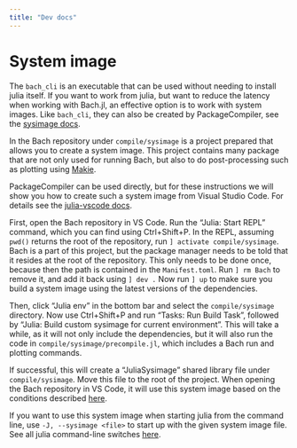 ```yaml
---
title: "Dev docs"
---
```


# System image

The `bach_cli` is an executable that can be used without needing to install julia itself.
If you want to work from julia, but want to reduce the latency when working with Bach.jl,
an effective option is to work with system images. Like `bach_cli`, they can also be created
by PackageCompiler, see the [sysimage docs](https://julialang.github.io/PackageCompiler.jl/dev/sysimages.html).

In the Bach repository under `compile/sysimage` is a project prepared that allows you to
create a system image. This project contains many package that are not only used for
running Bach, but also to do post-processing such as plotting using [Makie](https://docs.makie.org/stable/).

PackageCompiler can be used directly, but for these instructions we will show you how to
create such a system image from Visual Studio Code. For details see the
[julia-vscode docs](https://www.julia-vscode.org/docs/dev/userguide/compilesysimage/).

First, open the Bach repository in VS Code. Run the "Julia: Start REPL" command, which you
can find using Ctrl+Shift+P. In the REPL, assuming `pwd()` returns the root of the
repository, run `] activate compile/sysimage`. Bach is a part of this project, but the
package manager needs to be told that it resides at the root of the repository. This only
needs to be done once, because then the path is contained in the `Manifest.toml`. Run
`] rm Bach` to remove it, and add it back using `] dev .` Now run `] up` to make sure
you build a system image using the latest versions of the dependencies.

Then, click "Julia env" in the bottom bar and select the `compile/sysimage` directory.
Now use Ctrl+Shift+P and run "Tasks: Run Build Task", followed by
"Julia: Build custom sysimage for current environment". This will take a while, as it will
not only include the dependencies, but it will also run the code in
`compile/sysimage/precompile.jl`, which includes a Bach run and plotting commands.

If successful, this will create a "JuliaSysimage" shared library file under
`compile/sysimage`. Move this file to the root of the project. When opening the Bach
repository in VS Code, it will use this system image based on the conditions described
[here](https://www.julia-vscode.org/docs/dev/userguide/compilesysimage/#Using-custom-sysimages).

If you want to use this system image when starting julia from the command line, use
`-J, --sysimage <file>` to start up with the given system image file. See all julia
command-line switches [here](https://docs.julialang.org/en/v1/manual/command-line-options/#Command-line-switches-for-Julia).
